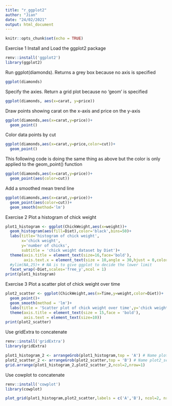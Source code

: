 ```yaml
---
title: "r_ggplot2"
author: "Jian"
date: "24/02/2021"
output: html_document
---
```


```r
knitr::opts_chunk$set(echo = TRUE)
```

Exercise 1
Install and Load the ggplot2 package
```r
renv::install('ggplot2')
library(ggplot2)
```

Run ggplot(diamonds). Returns a grey box because no axis is specified
```r
ggplot(diamonds)
```

Specify the axies. Return a grid plot because no 'geom' is specified
```r
ggplot(diamonds, aes(x=carat, y=price))
```

Draw points showing carat on the x-axis and price on the y-axis
```r
ggplot(diamonds,aes(x=carat,y=price))+
  geom_point()
```

Color data points by cut
```r
ggplot(diamonds,aes(x=carat,y=price,color=cut))+
  geom_point()
```
This following code is doing the same thing as above but the color is only applied to the geom_point() function
```r
ggplot(diamonds,aes(x=carat,y=price))+
  geom_point(aes(color=cut))
```


Add a smoothed mean trend line
```r
ggplot(diamonds,aes(x=carat,y=price))+
  geom_point(aes(color=cut))+
  geom_smooth(method='lm')
```


Exercise 2
Plot a histogram of chick weight
```r
plot1_histogram <- ggplot(ChickWeight,aes(x=weight))+
  geom_histogram(aes(fill=Diet),color='black',bins=50)+
  labs(title='histogram of chick weight',
       x='chick weight',
       y='number of chicks',
       subtitle = 'chick weight dataset by Diet')+
  theme(axis.title = element_text(size=16,face='bold'),
        axis.text.x = element_text(size = 10,angle = 30,hjust = 0,color = 'red'))+
  #ylim(NA,25)+ # NA is to give ggplot to decide the lower limit
  facet_wrap(~Diet,scales='free_y',ncol = 1)
print(plot1_histogram)
```

Exercise 3
Plot a scatter plot of chick weight over time
```r
plot2_scatter <- ggplot(ChickWeight,aes(x=Time,y=weight,color=Diet))+
  geom_point()+
  geom_smooth(method = 'lm')+
  labs(title = 'Scatter plot of chick weight over time',y='chick weight')+
  theme(axis.title = element_text(size = 15,face = 'bold'),
        axis.text = element_text(size=10))
print(plot2_scatter)
```

Use gridExtra to concatenate
```r
renv::install('gridExtra')
library(gridExtra)
```

```r
plot1_histogram_2 <- arrangeGrob(plot1_histogram,top = 'A') # Name plot1_histogram as 'A' and assign to plot1_histogram_2
plot2_scatter_2 <- arrangeGrob(plot2_scatter,top = 'B') # Name plot2_scatter as 'B' and assign to plot1_scatter_2
grid.arrange(plot1_histogram_2,plot2_scatter_2,ncol=2,nrow=1)
```

Use cowplot to concatenate
```r
renv::install('cowplot')
library(cowplot)
```


```r
plot_grid(plot1_histogram,plot2_scatter,labels = c('A','B'), ncol=2, nrow=1)
```



